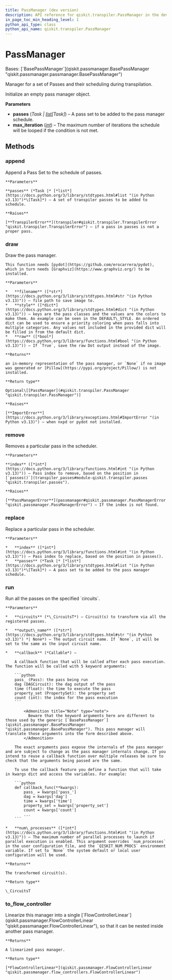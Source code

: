 ```yaml
---
title: PassManager (dev version)
description: API reference for qiskit.transpiler.PassManager in the dev version of qiskit
in_page_toc_min_heading_level: 1
python_api_type: class
python_api_name: qiskit.transpiler.PassManager
---
```


# PassManager

<Class id="qiskit.transpiler.PassManager" isDedicatedPage={true} github="https://github.com/Qiskit/qiskit/tree/main/qiskit/transpiler/passmanager.py#L37-L257" signature="qiskit.transpiler.PassManager(passes=(), max_iteration=1000)" modifiers="class">
  Bases: [`BasePassManager`](qiskit.passmanager.BasePassManager "qiskit.passmanager.passmanager.BasePassManager")

  Manager for a set of Passes and their scheduling during transpilation.

  Initialize an empty pass manager object.

  **Parameters**

  *   **passes** (*Task |* [*list*](https://docs.python.org/3/library/stdtypes.html#list "(in Python v3.13)")*\[Task]*) – A pass set to be added to the pass manager schedule.
  *   **max\_iteration** ([*int*](https://docs.python.org/3/library/functions.html#int "(in Python v3.13)")) – The maximum number of iterations the schedule will be looped if the condition is not met.

  ## Methods

  ### append

  <Function id="qiskit.transpiler.PassManager.append" github="https://github.com/Qiskit/qiskit/tree/main/qiskit/transpiler/passmanager.py#L143-L155" signature="append(passes)">
    Append a Pass Set to the schedule of passes.

    **Parameters**

    **passes** (*Task |* [*list*](https://docs.python.org/3/library/stdtypes.html#list "(in Python v3.13)")*\[Task]*) – A set of transpiler passes to be added to schedule.

    **Raises**

    [**TranspilerError**](transpiler#qiskit.transpiler.TranspilerError "qiskit.transpiler.TranspilerError") – if a pass in passes is not a proper pass.
  </Function>

  ### draw

  <Function id="qiskit.transpiler.PassManager.draw" github="https://github.com/Qiskit/qiskit/tree/main/qiskit/transpiler/passmanager.py#L233-L257" signature="draw(filename=None, style=None, raw=False)">
    Draw the pass manager.

    This function needs [pydot](https://github.com/erocarrera/pydot), which in turn needs [Graphviz](https://www.graphviz.org/) to be installed.

    **Parameters**

    *   **filename** ([*str*](https://docs.python.org/3/library/stdtypes.html#str "(in Python v3.13)")) – file path to save image to.
    *   **style** ([*dict*](https://docs.python.org/3/library/stdtypes.html#dict "(in Python v3.13)")) – keys are the pass classes and the values are the colors to make them. An example can be seen in the DEFAULT\_STYLE. An ordered dict can be used to ensure a priority coloring when pass falls into multiple categories. Any values not included in the provided dict will be filled in from the default dict.
    *   **raw** ([*bool*](https://docs.python.org/3/library/functions.html#bool "(in Python v3.13)")) – If `True`, save the raw Dot output instead of the image.

    **Returns**

    an in-memory representation of the pass manager, or `None` if no image was generated or [Pillow](https://pypi.org/project/Pillow/) is not installed.

    **Return type**

    Optional\[[PassManager](#qiskit.transpiler.PassManager "qiskit.transpiler.PassManager")]

    **Raises**

    [**ImportError**](https://docs.python.org/3/library/exceptions.html#ImportError "(in Python v3.13)") – when nxpd or pydot not installed.
  </Function>

  ### remove

  <Function id="qiskit.transpiler.PassManager.remove" github="https://github.com/Qiskit/qiskit/tree/main/qiskit/passmanager/passmanager.py#L96-L108" signature="remove(index)">
    Removes a particular pass in the scheduler.

    **Parameters**

    **index** ([*int*](https://docs.python.org/3/library/functions.html#int "(in Python v3.13)")) – Pass index to remove, based on the position in [`passes()`](transpiler_passes#module-qiskit.transpiler.passes "qiskit.transpiler.passes").

    **Raises**

    [**PassManagerError**](passmanager#qiskit.passmanager.PassManagerError "qiskit.passmanager.PassManagerError") – If the index is not found.
  </Function>

  ### replace

  <Function id="qiskit.transpiler.PassManager.replace" github="https://github.com/Qiskit/qiskit/tree/main/qiskit/transpiler/passmanager.py#L157-L168" signature="replace(index, passes)">
    Replace a particular pass in the scheduler.

    **Parameters**

    *   **index** ([*int*](https://docs.python.org/3/library/functions.html#int "(in Python v3.13)")) – Pass index to replace, based on the position in passes().
    *   **passes** (*Task |* [*list*](https://docs.python.org/3/library/stdtypes.html#list "(in Python v3.13)")*\[Task]*) – A pass set to be added to the pass manager schedule.
  </Function>

  ### run

  <Function id="qiskit.transpiler.PassManager.run" github="https://github.com/Qiskit/qiskit/tree/main/qiskit/transpiler/passmanager.py#L171-L231" signature="run(circuits, output_name=None, callback=None, num_processes=None)">
    Run all the passes on the specified `circuits`.

    **Parameters**

    *   **circuits** (*\_CircuitsT*) – Circuit(s) to transform via all the registered passes.

    *   **output\_name** ([*str*](https://docs.python.org/3/library/stdtypes.html#str "(in Python v3.13)") *| None*) – The output circuit name. If `None`, it will be set to the same as the input circuit name.

    *   **callback** (*Callable*) –

        A callback function that will be called after each pass execution. The function will be called with 5 keyword arguments:

        ```python
        pass_ (Pass): the pass being run
        dag (DAGCircuit): the dag output of the pass
        time (float): the time to execute the pass
        property_set (PropertySet): the property set
        count (int): the index for the pass execution
        ```

            <Admonition title="Note" type="note">
              Beware that the keyword arguments here are different to those used by the generic [`BasePassManager`](qiskit.passmanager.BasePassManager "qiskit.passmanager.BasePassManager"). This pass manager will translate those arguments into the form described above.
            </Admonition>

        The exact arguments pass expose the internals of the pass manager and are subject to change as the pass manager internals change. If you intend to reuse a callback function over multiple releases be sure to check that the arguments being passed are the same.

        To use the callback feature you define a function that will take in kwargs dict and access the variables. For example:

        ```python
        def callback_func(**kwargs):
            pass_ = kwargs['pass_']
            dag = kwargs['dag']
            time = kwargs['time']
            property_set = kwargs['property_set']
            count = kwargs['count']
            ...
        ```

    *   **num\_processes** ([*int*](https://docs.python.org/3/library/functions.html#int "(in Python v3.13)")) – The maximum number of parallel processes to launch if parallel execution is enabled. This argument overrides `num_processes` in the user configuration file, and the `QISKIT_NUM_PROCS` environment variable. If set to `None` the system default or local user configuration will be used.

    **Returns**

    The transformed circuit(s).

    **Return type**

    \_CircuitsT
  </Function>

  ### to\_flow\_controller

  <Function id="qiskit.transpiler.PassManager.to_flow_controller" github="https://github.com/Qiskit/qiskit/tree/main/qiskit/passmanager/passmanager.py#L253-L261" signature="to_flow_controller()">
    Linearize this manager into a single [`FlowControllerLinear`](qiskit.passmanager.FlowControllerLinear "qiskit.passmanager.FlowControllerLinear"), so that it can be nested inside another pass manager.

    **Returns**

    A linearized pass manager.

    **Return type**

    [*FlowControllerLinear*](qiskit.passmanager.FlowControllerLinear "qiskit.passmanager.flow_controllers.FlowControllerLinear")
  </Function>
</Class>

